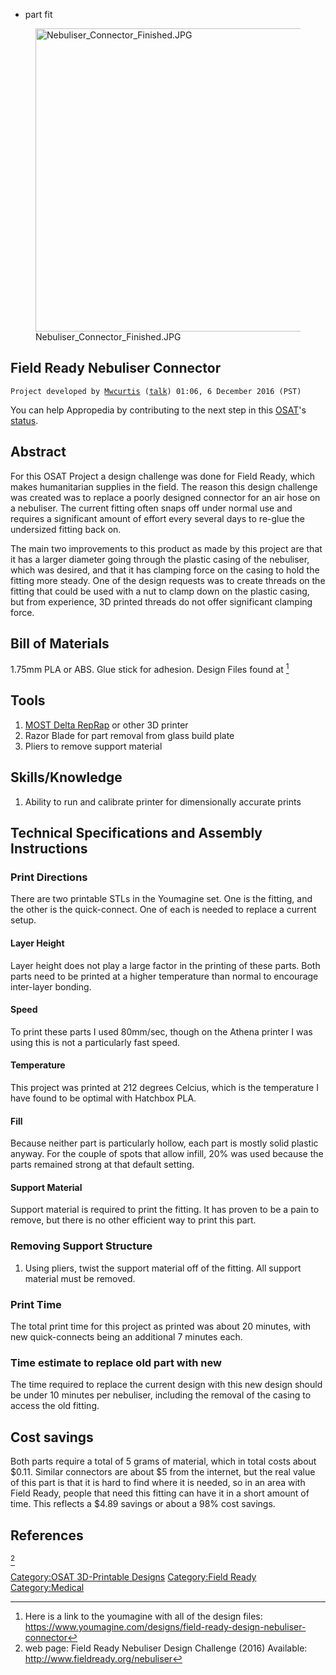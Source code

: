 {{777}}
{{notready}}
* part fit
[[Image:Nebuliser Connector Finished.JPG|485px|right]]

== Field Ready Nebuliser Connector ==
 Project developed by [[User:Mwcurtis|Mwcurtis]] ([[User talk:Mwcurtis|talk]]) 01:06, 6 December 2016 (PST)
{{Statusboxtop}}
{{status-design}}
{{status-prototype}}
You can help Appropedia by contributing to the next step in this [[OSAT]]'s [[:Category:Status|status]].
{{boxbottom}}

==Abstract==
For this OSAT Project a design challenge was done for Field Ready, which makes humanitarian supplies in the field. The reason this design challenge was created was to replace a poorly designed connector for an air hose on a nebuliser. The current fitting often snaps off under normal use and requires a significant amount of effort every several days to re-glue the undersized fitting back on. 

The main two improvements to this product as made by this project are that it has a larger diameter going through the plastic casing of the nebuliser, which was desired, and that it has clamping force on the casing to hold the fitting more steady. One of the design requests was to create threads on the fitting that could be used with a nut to clamp down on the plastic casing, but from experience, 3D printed threads do not offer significant clamping force.


{{gallery
|width=300
|height=220
|lines=1
|Image:Nebuliser_fitting_front.JPG|Nebuliser Fitting, Rear View
|Image:Nebuliser_connector.JPG|Nebuliser Quick-Connector
|Image:Nebuliser_fitting_placement.JPG|Placing fitting through "Casing" material
|Image:Nebuliser Connector Finished.JPG|Fully assembled Quick-Connect over Fitting
}}

== Bill of Materials==
1.75mm PLA  or ABS.
Glue stick for adhesion.
Design Files found at 
<ref>Here is a link to the youmagine with all of the design files: https://www.youmagine.com/designs/field-ready-design-nebuliser-connector</ref>

== Tools ==
# [[Athena Build Overview| MOST Delta RepRap]] or other 3D printer
# Razor Blade for part removal from glass build plate
# Pliers to remove support material

== Skills/Knowledge ==
# Ability to run and calibrate printer for dimensionally accurate prints

== Technical Specifications and Assembly Instructions==
===Print Directions===
There are two printable STLs in the Youmagine set. One is the fitting, and the other is the quick-connect. One of each is needed to replace a current setup.

====Layer Height====
Layer height does not play a large factor in the printing of these parts. Both parts need to be printed at a higher temperature than normal to encourage inter-layer bonding.

====Speed====
To print these parts I used 80mm/sec, though on the Athena printer I was using this is not a particularly fast speed.

====Temperature====
This project was printed at 212 degrees Celcius, which is the temperature I have found to be optimal with Hatchbox PLA.
====Fill====
Because neither part is particularly hollow, each part is mostly solid plastic anyway. For the couple of spots that allow infill, 20% was used because the parts remained strong at that default setting.

====Support Material====
Support material is required to print the fitting. It has proven to be a pain to remove, but there is no other efficient way to print this part.
===Removing Support Structure===

# Using pliers, twist the support material off of the fitting. All support material must be removed.
===Print Time ===

The total print time for this project as printed was about 20 minutes, with new quick-connects being an additional 7 minutes each.
===Time estimate to replace old part with new===
The time required to replace the current design with this new design should be under 10 minutes per nebuliser, including the removal of the casing to access the old fitting.

== Cost savings==
Both parts require a total of 5 grams of material, which in total costs about $0.11. Similar connectors are about $5 from the internet, but the real value of this part is that it is hard to find where it is needed, so in an area with Field Ready, people that need this fitting can have it in a short amount of time. This reflects a $4.89 savings or about a 98% cost savings.


==References==
<ref> web page: Field Ready Nebuliser Design Challenge (2016) Available: http://www.fieldready.org/nebuliser</ref>


[[Category:OSAT 3D-Printable Designs]][[Category:Field Ready]][[Category:Medical]]